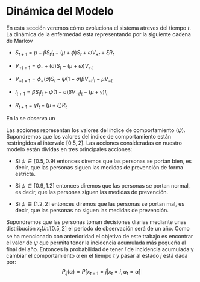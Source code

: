 # Dinámica del Modelo

En esta sección veremos cómo evoluciona el sistema atreves del tiempo $t$. La dinámica de la enfermedad esta representando por la siguiente cadena de Markov

-   $S_{t+1}= \mu -\beta S_{t}I_{t}- (\mu + \phi)S_{t}+\omega V_{+t}+\xi R_{t}$

-   $V_{+t+1}= \phi\_{+}(\sigma)S_{t}-(\mu+\omega) V_{+t}$

-   $V_{-t+1}=\phi_{-}(\sigma)S_{t}- \psi(1-\sigma) \beta V_{-t} I_{t}-\mu V_{-t}$

-   $I_{t+1}= \beta S_{t}I_{t}+\psi(1-\sigma) \beta V_{-t} I_{t} -(\mu+ \gamma)I_{t}$

-   $R_{t+1}=\gamma I_{t}-(\mu +\xi) R_{t}$

En la  se observa un


Las acciones representan los valores del índice de comportamiento $(\psi)$. Supondremos que los valores del índice de comportamiento están restringidos al intervalo $[0.5,2]$. Las acciones consideradas en nuestro modelo están dividas en tres principales acciones:

-   Si $\psi\in [0.5,0.9)$ entonces diremos que las personas se portan bien, es decir, que las personas siguen las medidas de prevención de forma estricta.

-   Si $\psi\in [0.9,1.2]$ entonces diremos que las personas se portan normal, es decir, que las personas siguen las medidas de prevención.

-   Si $\psi\in (1.2,2]$ entonces diremos que las personas se portan mal, es decir, que las personas no siguen las medidas de prevención.

Supondremos que las personas toman decisiones diarias mediante unas distribución $x_{t} Uni[0.5,2]$ el periodo de observación será de un año. Como se ha mencionado con anterioridad el objetivo de este trabajo es encontrar el valor de $\psi$ que permita tener la incidencia acumulada más pequeña al final del año. Entonces la probabilidad de tener $i$ de incidencia acumulada y cambiar el comportamiento $\alpha$ en el tiempo $t$ y pasar al estado $j$ está dada por: $$P_{ij}(\alpha)=P[x_{t+1}=j|x_{t}=i,a_{t}=\alpha]$$

